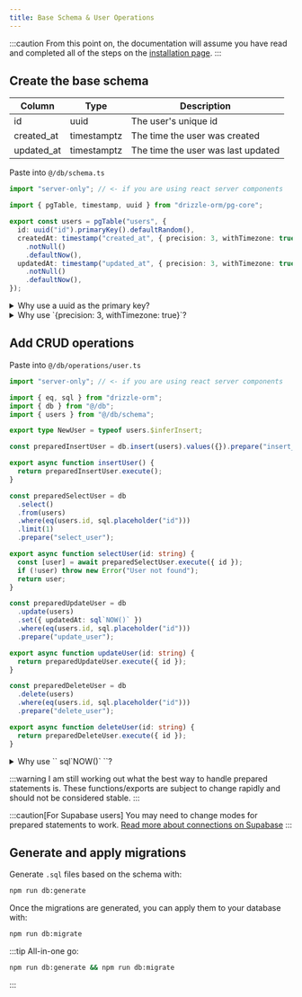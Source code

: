 ```yaml
---
title: Base Schema & User Operations
---
```


:::caution
From this point on, the documentation will assume you have read and completed all of the steps on the [installation page](/wunshot/getting-started/installation).
:::

## Create the base schema

| Column     | Type        | Description                        |
| ---------- | ----------- | ---------------------------------- |
| id         | uuid        | The user's unique id               |
| created_at | timestamptz | The time the user was created      |
| updated_at | timestamptz | The time the user was last updated |

Paste into `@/db/schema.ts`

```ts title="@/db/schema.ts"
import "server-only"; // <- if you are using react server components

import { pgTable, timestamp, uuid } from "drizzle-orm/pg-core";

export const users = pgTable("users", {
  id: uuid("id").primaryKey().defaultRandom(),
  createdAt: timestamp("created_at", { precision: 3, withTimezone: true })
    .notNull()
    .defaultNow(),
  updatedAt: timestamp("updated_at", { precision: 3, withTimezone: true })
    .notNull()
    .defaultNow(),
});
```

<details>
  <summary>Why use a uuid as the primary key?</summary>

      A sequential id would be faster and take less space. However, it opens a [potential attack vector](https://cheatsheetseries.owasp.org/cheatsheets/Authorization_Cheat_Sheet.html#ensure-lookup-ids-are-not-accessible-even-when-guessed-or-cannot-be-tampered-with) for a bad actor to guess the ids of specific users.

      Using postgres built-in functionality has some advantages over third-party random id generators.

        - any application that connects to the database will automatically use the same random id generator

        - the uuid format can be enforced by the database

        - uuidv4 is ubiquitous, so any connected applications will likely be able to generate ids on-the-fly if they need to

      Overall, it's a good compromise between performance, security, and consistency.

</details>
<details>
  <summary>Why use `{precision: 3, withTimezone: true}`?</summary>

    **precision: 3**: The javascript Date object only supports [up to milliseconds](https://developer.mozilla.org/en-US/docs/Web/API/Performance_API/High_precision_timing#performance.now_vs._date.now) (3), so the default postgres [precision of microseconds](https://www.postgresql.org/docs/current/datatype-datetime.html#DATATYPE-DATETIME-INPUT) (6) is more resolution than most apps will ever use. The `timestamptz` type will use [8 bytes](https://www.postgresql.org/docs/current/datatype-datetime.html#DATATYPE-DATETIME) regardless of resolution, but rounding may [lead to smaller backups after compression.](https://dba.stackexchange.com/a/298981)

    **withTimezone: true**: Postgres stores a `TIMESTAMP WITH TIME ZONE` as essentially a UTC time with an offset. It can be thought of as a moment in time. Whereas a `TIMESTAMP WITHOUT TIME ZONE` ignores any timezone indication on the input. It's like reading the time on a wall clock. [It's generally considered](https://wiki.postgresql.org/wiki/Don%27t_Do_This#Don.27t_use_timestamp_.28without_time_zone.29) [best practice to](https://www.timescale.com/blog/best-practices-for-picking-postgresql-data-types/) [always use `timestamptz`](https://justatheory.com/2012/04/postgres-use-timestamptz/).

    If you can guarantee that all of your server and database instances are in the same timezone, then there probably won't be any practical difference between `timestamp` and `timestamptz`. However, there is no real advantage to using `timestamp`, [they both occupy 8 bytes](https://www.postgresql.org/docs/current/datatype-datetime.html#DATATYPE-DATETIME). ![That's free real estate](../../../assets/free-real-estate.gif)

</details>

## Add CRUD operations

Paste into `@/db/operations/user.ts`

```ts title="@/db/operations/user.ts"
import "server-only"; // <- if you are using react server components

import { eq, sql } from "drizzle-orm";
import { db } from "@/db";
import { users } from "@/db/schema";

export type NewUser = typeof users.$inferInsert;

const preparedInsertUser = db.insert(users).values({}).prepare("insert_user");

export async function insertUser() {
  return preparedInsertUser.execute();
}

const preparedSelectUser = db
  .select()
  .from(users)
  .where(eq(users.id, sql.placeholder("id")))
  .limit(1)
  .prepare("select_user");

export async function selectUser(id: string) {
  const [user] = await preparedSelectUser.execute({ id });
  if (!user) throw new Error("User not found");
  return user;
}

const preparedUpdateUser = db
  .update(users)
  .set({ updatedAt: sql`NOW()` })
  .where(eq(users.id, sql.placeholder("id")))
  .prepare("update_user");

export async function updateUser(id: string) {
  return preparedUpdateUser.execute({ id });
}

const preparedDeleteUser = db
  .delete(users)
  .where(eq(users.id, sql.placeholder("id")))
  .prepare("delete_user");

export async function deleteUser(id: string) {
  return preparedDeleteUser.execute({ id });
}
```

<details>
<summary>
  Why use `` sql`NOW()` ``?
</summary>

    This will ensure that the timestamp is consistent and created using the database's timezone.

    If `new Date()` was used instead, then the timestamp created would be in the local timezone of the server where the function was called. That could lead to inconsistency and unexpected behavior, especially if the database is in a different timezone.

</details>

:::warning
I am still working out what the best way to handle prepared statements is. These functions/exports are subject to change rapidly and should not be considered stable.
:::

:::caution[For Supabase users]
You may need to change modes for prepared statements to work. [Read more about connections on Supabase](https://supabase.com/docs/guides/database/connecting-to-postgres#connection-pooler)
:::

## Generate and apply migrations

Generate `.sql` files based on the schema with:

```sh
npm run db:generate
```

Once the migrations are generated, you can apply them to your database with:

```sh
npm run db:migrate
```

:::tip
All-in-one go:

```sh
npm run db:generate && npm run db:migrate
```

:::
